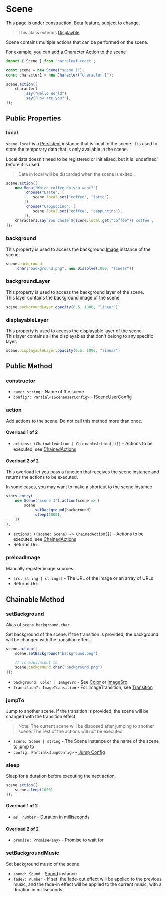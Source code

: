 
# Scene

<Callout type="warning" emoji="⚠️">
    This page is under construction.
</Callout>

<Callout type="warning" emoji="⚠️">
    Beta feature, subject to change.
</Callout>

> This class extends [Displayble](./displayable)

Scene contains multiple actions that can be performed on the scene. 

For example, you can add a [Character](./character) Action to the scene

```ts
import { Scene } from 'narraleaf-react';

const scene = new Scene("scene 1");
const character1 = new Character("character 1");

scene.action([
    character1
        .say("Hello World")
        .say("How are you?"),
]);
```

## Public Properties

### local

<Steps>

`scene.local` is a [Persistent](./persistent) instance that is local to the scene.
It is used to store the temporary data that is only available in the scene.

Local data doesn't need to be registered or initialised, but it is 'undefined' before it is used.

> Data in local will be discarded when the scene is exited.

```ts
scene.action([
    new Menu("Which coffee do you want?")
        .choose("Latte", [
            scene.local.set("coffee", "latte"),
        ])
        .choose("Cappuccino", [
            scene.local.set("coffee", "cappuccino"),
        ]),
    character1.say`You chose ${scene.local.get("coffee")} coffee`,
]);
```

</Steps>

### background

<Steps>

This property is used to access the background [Image](./image) instance of the scene.

```ts
scene.background
    .char("background.png", new Dissolve(1000, "linear"))
```

</Steps>

### backgroundLayer

<Steps>

This property is used to access the background layer of the scene.  
This layer contains the background image of the scene.

```ts
scene.backgroundLayer.opacity(0.5, 1000, "linear")
```

</Steps>

### displayableLayer

<Steps>

This property is used to access the displayable layer of the scene.  
This layer contains all the displayables that don't belong to any specific layer.

```ts
scene.displayableLayer.opacity(0.5, 1000, "linear")
```

</Steps>

## Public Method

### constructor

<Steps>

- `name: string` - Name of the scene
- `config?: Partial<ISceneUserConfig>` - [ISceneUserConfig](../types/IsceneUserConfig)

</Steps>

### action

<Steps>

Add actions to the scene. Do not call this method more than once.

#### Overload 1 of 2

- `actions: (ChainableAction | ChainableAction[])[]` - Actions to be executed, see [ChainedActions](../types/ChainedActions)

#### Overload 2 of 2

This overload let you pass a function that receives the scene instance and returns the actions to be executed.

In some cases, you may want to make a shortcut to the scene instance

```ts
story.entry(
    new Scene("scene 1").action(scene => [
        scene
            .setBackground(background)
            .sleep(1000),
    ])
);
```

- `actions: ((scene: Scene) => ChainedAction[])` - Actions to be executed, see [ChainedActions](../types/ChainedActions)
- Returns `this`

</Steps>

### preloadImage

<Steps>

Manually register image sources

- `src: string | string[]` - The URL of the image or an array of URLs
- Returns `this`

</Steps>


## Chainable Method

### setBackground

<Steps>

Alias of `scene.background.char`.

Set background of the scene. If the transition is provided, the background will be changed with the transition effect.

```typescript
scene.action([
    scene.setBackground("background.png")

    // is equivalent to
    scene.background.char("background.png")
]);
```

- `background: Color | ImageSrc` - See [Color](../types/color) or [ImageSrc](../types/imageSrc)
- `transition?: ImageTransition` - For ImageTransition, see [Transition](../animation/transition)

</Steps>

### jumpTo

<Steps>

Jump to another scene. If the transition is provided, the scene will be changed with the transition effect.

> Note: The current scene will be disposed after jumping to another scene. The rest of the actions will not be executed.

- `scene: Scene | string` - The Scene instance or the name of the scene to jump to
- `config: Partial<JumpConfig>` - [Jump Config](../types/JumpConfig)

</Steps>

### sleep

<Steps>

Sleep for a duration before executing the next action.

```typescript
scene.action([
    scene.sleep(1000)
]);
```

#### Overload 1 of 2

- `ms: number` - Duration in milliseconds

#### Overload 2 of 2

- `promise: Promise<any>` - Promise to wait for

</Steps>

### setBackgroundMusic

<Steps>

Set background music of the scene.

- `sound: Sound` - [Sound](./sound) instance
- `fade?: number` - If set, the fade-out effect will be applied to the previous music, and the fade-in effect will be applied to the current music, with a duration in milliseconds

</Steps>
